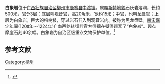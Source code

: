 '''白象岩'''位于[[广西壮族自治区|广西壮族自治区]][[柳州市|柳州市]][[鹿寨县|鹿寨县]][[中渡镇|中渡镇]]。属[[喀斯特地貌|喀斯特地貌]]石灰岩溶洞，长约500米，岩分3层：底层叫[[观音岩|观音岩]]，高20余米，宽约15米；中岩，也叫[[龙盘岩|龙盘岩]]；上层为白象岩。巨大的榕树根，穿过岩石伸入到观音岩内。被称为黑龙盘壁。[[南宋|南宋]][[嘉定_(年号)|嘉定]]年间(1208年～1224年)[[广南西路|广南西路]]转运判官[[方信孺|方信孺]]在壁顶题写了“白象岩”。现存摩崖石刻40余幅。白象岩为自治区级重点文物保护单位。<ref>{{Cite web|author= |title=柳州市主要景区 |publisher=广西地情网 |url=http://www.gxdqw.com/Item/1844.aspx |date=2009年4月15日 |deadurl=yes |archiveurl=https://web.archive.org/web/20110806080829/http://www.gxdqw.com/Item/1844.aspx |archivedate=2011年8月6日 }}</ref>

== 参考文献 ==
{{reflist}}
[[Category:柳州|Category:柳州]]